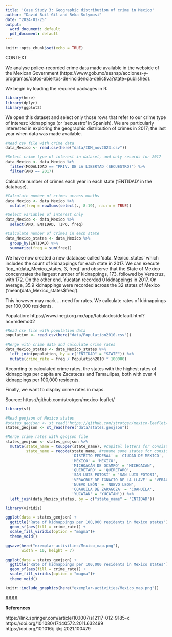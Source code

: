 ```yaml
---
title: 'Case Study 3: Geographic distribution of crime in Mexico'
author: "David Buil-Gil and Reka Solymosi"
date: "2024-01-25"
output:
  word_document: default
  pdf_document: default
---
```


```r
knitr::opts_chunk$set(echo = TRUE)
```

CONTEXT

We analyse police-recorded crime data made available in the webside of the Mexican Government (https://www.gob.mx/sesnsp/acciones-y-programas/datos-abiertos-de-incidencia-delictiva?state=published).

We begin by loading the required packages in R:


```r
library(here)
library(dplyr)
library(ggplot2)
```

We open this dataset and select only those rows that refer to our crime type of interest: kidnappings (or 'secuestro' in Spanish). We are particularly interested in exploring the geographic distribution of crimes in 2017; the last year when data was made available.

```r
#Read csv file with crime data
data_Mexico <- read.csv(here("data/IDM_nov2023.csv"))

#Select crime type of interest in dataset, and only records for 2017
data_Mexico <- data_Mexico %>%
  filter(MODALIDAD == "PRIV. DE LA LIBERTAD (SECUESTRO)") %>%
  filter(ANO == 2017)

```

Calculate number of crimes each year in each state ('ENTIDAD' in the database).

```r

#Calculate number of crimes across months
data_Mexico <- data_Mexico %>%
  mutate(freq = rowSums(select(., 8:19), na.rm = TRUE))

#Select variables of interest only
data_Mexico <- data_Mexico %>%
  select(ANO, ENTIDAD, TIPO, freq)

#Calculate number of crimes in each state
data_Mexico_states <- data_Mexico %>%
  group_by(ENTIDAD) %>%
  summarize(freq = sum(freq))

```

We have now created a new database called 'data_Mexico_states' which includes the count of kidnappings for each state in 2017. We can execute 'top_n(data_Mexico_states, 3, freq)' and observe that the State of Mexico concentrates the largest number of kidnappings, 173, followed by Veracruz, with 172. On the other end, Yucatan recorded 0 kidnappings in 2017. On average, 35.9 kidnappings were recorded across the 32 states of Mexico ('mean(data_Mexico_states$freq').

This however may mark ... need for rates. We calculate rates of kidnappings per 100,000 residents.

Population: https://www.inegi.org.mx/app/tabulados/default.html?nc=mdemo02 

```r

#Read csv file with population data
population <- read.csv(here("data/Population2010.csv"))

#Merge with crime data and calculate crime rates
data_Mexico_states <- data_Mexico_states %>%
  left_join(population, by = c("ENTIDAD" = "STATE")) %>%
  mutate(crime_rate = freq / Population2010 * 100000)

```

According to calculated crime rates, the states with the highest rates of kidnappings per capita are Zacatecas and Tamaulipas, both with over 4 kidnappings per 100,000 residents.

Finally, we want to display crime rates in maps.

Source: https://github.com/strotgen/mexico-leaflet/

```r

library(sf)

#Read geojson of Mexico states
#states_geojson <- st_read("https://github.com/strotgen/mexico-leaflet/blob/master/states.geojson")
states_geojson <- st_read(here("data/states.geojson"))

#Merge crime rates with geojson file
states_geojson <- states_geojson %>%
  mutate(state_name = toupper(state_name), #capital letters for consistency
         state_name = recode(state_name, #rename some states for consistency
                             'DISTRITO FEDERAL' = 'CIUDAD DE MEXICO',
                             'MÉXICO' = 'MEXICO',
                             'MICHOACÁN DE OCAMPO' = 'MICHOACAN',
                             'QUERÉTARO' = 'QUERETARO',
                             'SAN LUIS POTOSÍ' = 'SAN LUIS POTOSI',
                             'VERACRUZ DE IGNACIO DE LA LLAVE' = 'VERACRUZ',
                             'NUEVO LEÓN' = 'NUEVO LEON',
                             'COAHUILA DE ZARAGOZA' = 'COAHUILA',
                             'YUCATÁN' = 'YUCATAN')) %>% 
  left_join(data_Mexico_states, by = c("state_name" = "ENTIDAD"))


```


```r

library(viridis) 

ggplot(data = states_geojson) +
  ggtitle("Rate of kidnappings per 100,000 residents in Mexico states") +
  geom_sf(aes(fill = crime_rate)) +
  scale_fill_viridis(option = "magma")+
  theme_void()

ggsave(here("exemplar-activities/Mexico_map.png"), 
       width = 10, height = 7)

```


```r

ggplot(data = states_geojson) +
  ggtitle("Rate of kidnappings per 100,000 residents in Mexico states") +
  geom_sf(aes(fill = crime_rate)) +
  scale_fill_viridis(option = "magma")+
  theme_void()

```


```r

knitr::include_graphics(here("exemplar-activities/Mexico_map.png"))

```

XXXX


**References**


https://link.springer.com/article/10.1007/s12117-012-9185-x
https://doi.org/10.1080/17440572.2011.632499
https://doi.org/10.1016/j.ijlcj.2021.100479 

